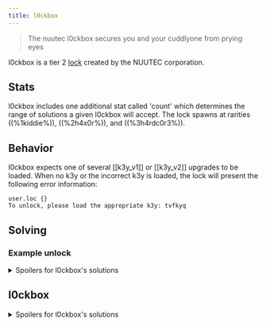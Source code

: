 ```yaml
---
title: l0ckbox
---
```


> The nuutec l0ckbox secures you and your cuddlyone from prying eyes

l0ckbox is a tier 2 [lock](/upgrades/locks) created by the NUUTEC corporation.

## Stats

l0ckbox includes one additional stat called 'count' which determines the range of solutions a given l0ckbox will accept. The lock spawns at rarities ((%1kiddie%)), ((%2h4x0r%)), and ((%3h4rdc0r3%)).

## Behavior

l0ckbox expects one of several [[k3y_v1]] or [[k3y_v2]] upgrades to be loaded.
When no k3y or the incorrect k3y is loaded, the lock will present the following error information:

```
user.loc {}
To unlock, please load the appropriate k3y: tvfkyq
```

## Solving

### Example unlock

<details>
  <summary>Spoilers for l0ckbox's solutions</summary>

```
>>user.loc {}
To unlock, please load the appropriate k3y: tvfkyq

>>sys.upgrades
...
017 tier_1 tool         k3y_v1
...

>>sys.upgrades (i:17, full:true)
{
  ...
  k3y: "tvfkyqv"
  ...
}

>>sys.manage {load:17}
Success

>>user.loc {}
WARNING: BINMAT security shell inactive. Intelligent defense system offline.
LOCK_UNLOCKED
System <user> breached.
Connection terminated.

```

</details>

## l0ckbox

<details>
  <summary>Spoilers for l0ckbox's solutions</summary>
Load the correct [[k3y_v1]] or [[key_v2]] upgrade which has the same k3y value that the lock requires.

</details>
